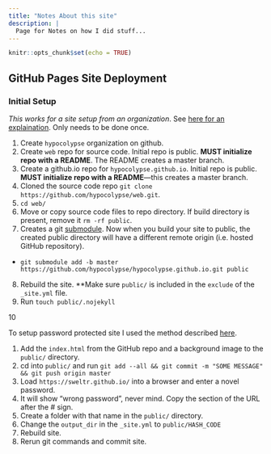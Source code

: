 ```yaml
---
title: "Notes About this site"
description: |
  Page for Notes on how I did stuff...
---
```


```r
knitr::opts_chunk$set(echo = TRUE)
```


## GitHub Pages Site Deployment

### Initial Setup

*This works for a site setup from an organization*. See [here for an explaination](https://gohugo.io/hosting-and-deployment/hosting-on-github/#github-user-or-organization-pages). Only needs to be done once.

1) Create `hypocolypse` organization on github.
2) Create `web` repo for source code. Initial repo is public. **MUST initialize repo with a README**. The README creates a master branch.
3) Create a github.io repo for `hypocolypse.github.io`. Initial repo is public. **MUST initialize repo with a README**---this creates a master branch.
4) Cloned the source code repo `git clone https://github.com/hypocolypse/web.git`.
5) `cd web/`
6) Move or copy source code files to repo directory. If build directory is present, remove it `rm -rf public`.
7) Creates a git [submodule](https://github.com/blog/2104-working-with-submodules). Now when you  build your site to public, the created public directory will have a different remote origin (i.e. hosted GitHub repository).

* `git submodule add -b master https://github.com/hypocolypse/hypocolypse.github.io.git public`

8) Rebuild the site. **Make sure `public/` is included in the `exclude` of the `_site.yml` file. 
9) Run `touch public/.nojekyll`



10 




To setup password protected site I used the method described [here](https://github.com/matteobrusa/Password-protection-for-static-pages).

1) Add  the `index.html` from the GitHub repo and a background image to the `public/` directory.
2) cd into `public/` and run `git add --all && git commit -m "SOME MESSAGE" && git push origin master`
3) Load `https://sweltr.github.io/` into a browser and enter a novel password.
4) It will show "wrong password", never mind. Copy the section of the URL after the # sign.
5) Create a folder with that name in the `public/` directory.
6) Change the `output_dir` in the `_site.yml` to `public/HASH_CODE`
7) Rebuild site.
8) Rerun git commands and commit site.
